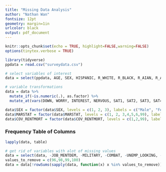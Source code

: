 ---
title: "Missing Data Analysis" 
author: "Nathan Wan"
fontsize: 12pt
geometry: margin=1in
urlcolor: black
output: pdf_document
---

```{r setup, include=FALSE}
knitr::opts_chunk$set(echo = TRUE, highlight=FALSE,warning=FALSE)
options(tinytex.verbose = TRUE)
```
```{r}
library(tidyverse)
ppdata = read.csv("surveydata.csv")

# select variables of interest
data = select(ppdata, AGE, SEX, HISPANIC, R_WHITE, R_BLACK, R_AIAN, R_API, R_OTHER, R_DK, RACEREC, EDUC, HAPPY, SAT1, SAT2, SAT3, SAT4, SAT5, INC_SS, INC_INV, INC_BUS, INC_HHEMP, INC_INFORMAL, INC_OWNEMP, INC_UI, INC_VA, INC_CHILDSUPP, INC_DIS, HEALTH_INS, MARSTAT, SEXUALITY, HH_PEOPLE, FINAL_WGT, MENT_HEALTH, JOB_MENTDEM, PTSD, DEPRESSION, ANXIETY, ALC_DIS, SLEEPHRS, SLEEP_TROUBLE, DOWN, WORRY, INTEREST, NERVOUS, MED_MH, JOB_WORKLOAD, COV_FINSIT, HOUSING_2, COV_MH, COV_STIMULUS, COV_MH, COV_MORTDEF_2, COV_MEDBILLS, COV_OTHERPAYMENT, COV_CREDITDEBT, COV_RENTMORT, COV_MONEYFOOD, COV_EXTUI, BEN_FAMLEAVE, BEN_PAIDSICK, BEN_PAIDVAC, BEN_HEALTHINS, BEN_RET, BEN_TUITION, BEN_CHILDCARE, BEN_HOUSING, PUB_EITC, RELIG_ATTEND, RELIG_IMP, EMP_1, EMP_2, LAIDOFF, DISABLED, STUDENT, UNEMP_LOOKING, UNEMP_NOTLOOK, RETIRED, MILITARY, COMBAT)

# variable transformations
data = data %>%
  mutate_if(~is.numeric(.), as.factor) %>%
  mutate_at(vars(DOWN, WORRY, INTEREST, NERVOUS, SAT1, SAT2, SAT3, SAT4, SAT5, AGE), as.numeric)

data$SEX = factor(data$SEX, levels = c(1, 2, 3), labels = c("Male", "Female", "Other"))
data$MARSTAT = factor(data$MARSTAT, levels = c(1, 2, 3,4,5,6,99), labels = c("Married", "Divorced", "Separated", "Widowed", "Single", "Unmarried couple", "Refusal"))
data$COV_RENTMORT = factor(data$COV_RENTMORT, levels = c(1,2,99), labels = c("Yes", "No", "Refusal"))
```
### Frequency Table of Columns
```{r}
lapply(data, table)

# get rid of variables with alot of missing values
data = select(data, -JOB_MENTDEM, -MILITARY, -COMBAT, -UNEMP_LOOKING, -UNEMP_NOTLOOK, -PUB_EITC, -JOB_WORKLOAD, -BEN_HOUSING, -BEN_CHILDCARE, -BEN_TUITION, -BEN_RET, -BEN_HEALTHINS, -BEN_PAIDVAC, -BEN_PAIDSICK, -BEN_FAMLEAVE, -MED_MH)
values_to_remove = c(96,98,99,100)
data = data[!rowSums(sapply(data, function(x) x %in% values_to_remove)) > 0, ]
```